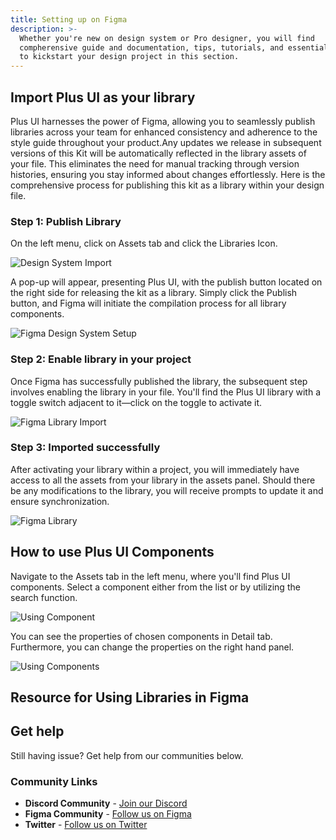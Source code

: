 ```yaml
---
title: Setting up on Figma
description: >-
  Whether you're new on design system or Pro designer, you will find
  compherensive guide and documentation, tips, tutorials, and essential insights
  to kickstart your design project in this section.
---
```




## Import Plus UI as your library

Plus UI harnesses the power of Figma, allowing you to seamlessly publish libraries across your team for enhanced consistency and adherence to the style guide throughout your product.Any updates we release in subsequent versions of this Kit will be automatically reflected in the library assets of your file. This eliminates the need for manual tracking through version histories, ensuring you stay informed about changes effortlessly. Here is the comprehensive process for publishing this kit as a library within your design file.

<EmbedContent url="https://www.figma.com/community/file/1310670219738074447/plus-ui-design-system" title="Plus UI Design System on Figma" />

### Step 1: Publish Library

On the left menu, click on Assets tab and click the Libraries Icon.

<Image src={designSystemImport} alt="Design System Import" />

A pop-up will appear, presenting Plus UI, with the publish button located on the right side for releasing the kit as a library. Simply click the Publish button, and Figma will initiate the compilation process for all library components.

<Image src={figmaDesignSystemSetup} alt="Figma Design System Setup" />

### Step 2: Enable library in your project

Once Figma has successfully published the library, the subsequent step involves enabling the library in your file. You'll find the Plus UI library with a toggle switch adjacent to it—click on the toggle to activate it.

<Image src={figmaLibraryImport} alt="Figma Library Import" />

### Step 3: Imported successfully

After activating your library within a project, you will immediately have access to all the assets from your library in the assets panel. Should there be any modifications to the library, you will receive prompts to update it and ensure synchronization.

<Image src={figmaLibrary} alt="Figma Library" />

## How to use Plus UI Components

Navigate to the Assets tab in the left menu, where you'll find Plus UI components. Select a component either from the list or by utilizing the search function.

<Image src={usingComponent} alt="Using Component" />

You can see the properties of chosen components in Detail tab. Furthermore, you can change the properties on the right hand panel.

<Image src={usingComponents} alt="Using Components" />

## Resource for Using Libraries in Figma

<EmbedContent url="https://help.figma.com/hc/en-us" title="Figma Learn - Help Center" />

<EmbedContent url="https://youtu.be/VyrmEmTrRIQ?si=lpr53pNCtsSh8Cw_" />

## Get help

Still having issue? Get help from our communities below.

### Community Links
- **Discord Community** - [Join our Discord](https://discord.com/invite/Y5a78GGX)
- **Figma Community** - [Follow us on Figma](https://www.figma.com/@PLUSUI)
- **Twitter** - [Follow us on Twitter](https://twitter.com/PlusUI_Official)
